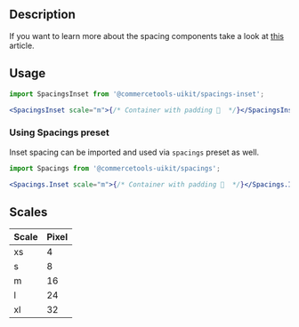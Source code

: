 

<Meta of={InsetStories} />

## Description

If you want to learn more about the spacing components take a look at
[this](https://medium.com/eightshapes-llc/space-in-design-systems-188bcbae0d62)
article.

## Usage

```jsx
import SpacingsInset from '@commercetools-uikit/spacings-inset';

<SpacingsInset scale="m">{/* Container with padding 🎉  */}</SpacingsInset>;
```

### Using Spacings preset

Inset spacing can be imported and used via `spacings` preset as well.

```jsx
import Spacings from '@commercetools-uikit/spacings';

<Spacings.Inset scale="m">{/* Container with padding 🎉  */}</Spacings.Inset>;
```

## Scales

| Scale | Pixel |
| ----- | ----- |
| xs    | 4   |
| s     | 8   |
| m     | 16  |
| l     | 24  |
| xl    | 32  |

<Canvas of={InsetStories.Default} />
